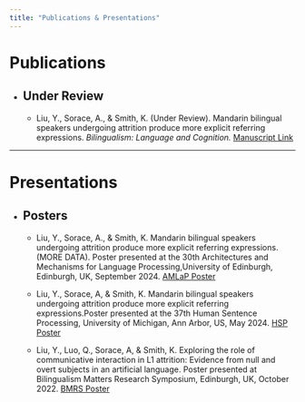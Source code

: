 ```yaml
---
title: "Publications & Presentations"
---
```


<h1>Publications</h1>

-   <h2>Under Review</h2>

    -   <p>Liu, Y., Sorace, A., & Smith, K. (Under Review). Mandarin bilingual speakers undergoing attrition produce more explicit referring expressions. <em>Bilingualism: Language and Cognition.</em> <a href="manuscript_YL.pdf" target="_blank">Manuscript Link</a></p>
    
------------------------------------------------------------------------

<h1>Presentations</h1>

-   <h2>Posters</h2>

    -   <p>Liu, Y., Sorace, A., & Smith, K. Mandarin bilingual speakers undergoing attrition produce more explicit referring expressions.(MORE DATA). Poster presented at the 30th Architectures and Mechanisms for Language Processing,University of Edinburgh, Edinburgh, UK, September 2024. <a href="AMLap_poster.pdf" target="_blank">AMLaP Poster</a></p>

    -   <p>Liu, Y., Sorace, A, & Smith, K. Mandarin bilingual speakers undergoing attrition produce more explicit referring expressions.Poster presented at the 37th Human Sentence Processing, University of Michigan, Ann Arbor, US, May 2024. <a href="HSP_poster.pdf" target="_blank">HSP Poster</a></p>

    -   <p>Liu, Y., Luo, Q., Sorace, A, & Smith, K. Exploring the role of communicative interaction in L1 attrition: Evidence from null and overt subjects in an artificial language. Poster presented at Bilingualism Matters Research Symposium, Edinburgh, UK, October 2022. <a href="BMRS_poster.pdf" target="_blank">BMRS Poster</a></p>

